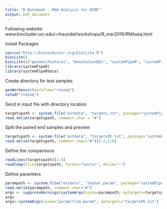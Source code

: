 ```yaml
---
title: "R Notebook - RNA Analysis for BINF"
output: pdf_document
---
```

Following website: www.biocluster.ucr.edu/~rkaundal/workshops/R_mar2016/RNAseq.html


Install Packages
```r
source("http://bioconductor.org/biocLite.R")
biocLite()
biocLite(c("genomicFeatures", "AnnotationDbi", "systemPipeR", "systemPipeRdata"))
library(systemPipeR)
library(systemPipeRdata)
```

Create directory for test samples
```r
genWorkenvir(workflow="rnaseq")
setwd("rnaseq")
```

Send in input file with directory location
```r
targetspath <- system.file("extdata", "targets.txt", package="systemPipeR") 
read.delim(targetspath, comment.char = "#")
```

Split the paired end samples and preview
```r
targetspath <- system.file("extdata", "targetsPE.txt", package="systemPipeR")
read.delim(targetspath, comment.char="#")[1:2,1:6]
```

Define the comparisons
```r
readLines(targetspath)[1:4]
readComp(file=targetspath, format="vector", delim="-")
```
Define paramters
```r
parampath <- system.file("extdata", "tophat.param", package="systemPipeR")
read.delim(parampath, comment.char="#")
args <- suppressWarnings(systemArgs(sysma=parampath, mytargets=targetspath))
args
args<-systemArgs(sysma="param/trim.param", mytargets="targetsPE.txt")
```

